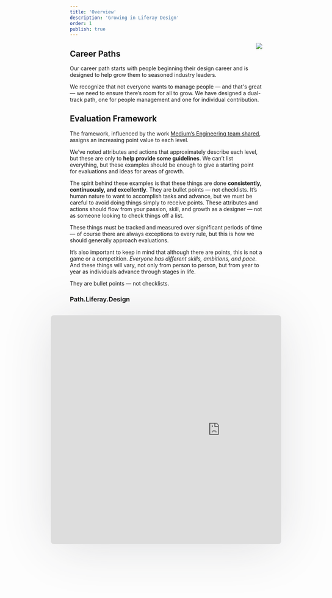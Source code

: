```yaml
---
title: 'Overview'
description: 'Growing in Liferay Design'
order: 1
publish: true
---
```



<Image
	size="small"
	align="right"
	margin="2rem 0 2rem 2rem"
	src="/images/handbook/grow/career-paths/path.png"
	rounded
	dropShadow
/>

## Career Paths

Our career path starts with people beginning their design career and is designed to help grow them to seasoned industry leaders.

We recognize that not everyone wants to manage people — and that's great — we need to ensure there’s room for all to grow. We have designed a dual-track path, one for people management and one for individual contribution.

## Evaluation Framework

The framework, influenced by the work [Medium’s Engineering team shared](https://medium.com/s/engineering-growth-framework), assigns an increasing point value to each level.

We’ve noted attributes and actions that approximately describe each level, but these are only to **help provide some guidelines**. We can’t list everything, but these examples should be enough to give a starting point for evaluations and ideas for areas of growth.

The spirit behind these examples is that these things are done **consistently, continuously, and excellently**. They are bullet points — not checklists. It’s human nature to want to accomplish tasks and advance, but we must be careful to avoid doing things simply to receive points. These attributes and actions should flow from your passion, skill, and growth as a designer — not as someone looking to check things off a list.

These things must be tracked and measured over significant periods of time — of course there are always exceptions to every rule, but this is how we should generally approach evaluations.

It’s also important to keep in mind that although there are points, this is not a game or a competition. _Everyone has different skills, ambitions, and pace_. And these things will vary, not only from person to person, but from year to year as individuals advance through stages in life.

<aside>They are bullet points — not checklists. </aside>

### Path.Liferay.Design

<div style="height: 600px; margin: 2rem auto; overflow: hidden; margin-left: -10%; width: 120%; box-shadow: rgba(48, 49, 63, 0.16) 0px 0.5rem 8rem -0.5rem; border-radius: .5rem;">
	<iframe
		style="-ms-zoom: 0.75;
        -moz-transform: scale(0.75);
        -moz-transform-origin: 0 0;
        -o-transform: scale(0.75);
        -o-transform-origin: 0 0;
        -webkit-transform: scale(0.75);
        -webkit-transform-origin: 0 0;"
		src="https://path.liferay.design"
		frameborder="0"
		width="1180"
		height="800"
	/>
</div>

We’re providing [a tool](https://path.liferay.design/) that will help managers evaluate their designers and help them visualize the overall composition of their teams. It will also help designers self-evaluate and provide direction for any areas that they want to focus on.

### How to Evaluate People

A key attribute of the evaluation process is that it is an **open dialog**. As you go through each of the skill levels have a candid conversation with your teammate. The rubric is not perfect and as you come across anything from typos to philosophical differences, please share corrections, thoughts, and ideas in comments on [the source material](https://drive.google.com/open?id=1R8NyMN4h3IUAgWT6kYJxQkW5O9f9QOGY&authuser=41785571@liferay.com&usp=drive_fs).

The major steps in the evaluation process are:

1. **Record** — the point of evaluations is to measure and track progress. For each skill, make notes of evidence that supports the designer’s level during the given time period.
2. **Prioritize** — rank the skills from 1-5 so the designer can have a way to prioritize their energy over the specified period of time. This prioritization should balance the goals and needs of the company, team, and designer.
3. **Act** — together, create concrete tasks and goals for each of the skill areas that the designer will be focusing on. As a manager you may have more insights into company and team needs, but synthesizing those with the designers skills, desires, and potential are critical for the success of all.

We send a survey to the various project or product leads twice a year that asks questions related to [transversal skills](/handbook/grow/transversal-skills). This helps each manager understand how effectively the designer is serving their team.

